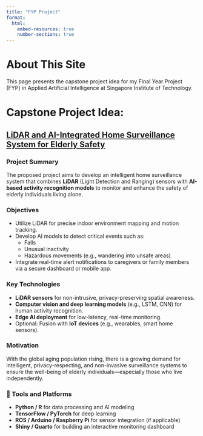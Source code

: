 ```yaml
---
title: "FYP Project"
format: 
  html:
    embed-resources: true
    number-sections: true
---
```


# About This Site

This page presents the capstone project idea for my Final Year Project (FYP) in Applied Artificial Intelligence at Singapore Institute of Technology.

# Capstone Project Idea:
## **[LiDAR and AI-Integrated Home Surveillance System for Elderly Safety](https://arxiv.org/abs/2312.04037#:~:text=This%20survey%20offers%20an%20in-depth%20analysis%20of%20radar-based,with%20emphasis%20on%20Micro-Doppler%2C%20Range-Doppler%2C%20and%20Range-Doppler-Angles%20techniques.){target="blank}**

### Project Summary

The proposed project aims to develop an intelligent home surveillance system that combines **LiDAR** (Light Detection and Ranging) sensors with **AI-based activity recognition models** to monitor and enhance the safety of elderly individuals living alone.

### Objectives

- Utilize LiDAR for precise indoor environment mapping and motion tracking.
- Develop AI models to detect critical events such as:
  - Falls
  - Unusual inactivity
  - Hazardous movements (e.g., wandering into unsafe areas)
- Integrate real-time alert notifications to caregivers or family members via a secure dashboard or mobile app.

### Key Technologies

- **LiDAR sensors** for non-intrusive, privacy-preserving spatial awareness.
- **Computer vision and deep learning models** (e.g., LSTM, CNN) for human activity recognition.
- **Edge AI deployment** for low-latency, real-time monitoring.
- Optional: Fusion with **IoT devices** (e.g., wearables, smart home sensors).

### Motivation

With the global aging population rising, there is a growing demand for intelligent, privacy-respecting, and non-invasive surveillance systems to ensure the well-being of elderly individuals—especially those who live independently.

### 🔧 Tools and Platforms

- **Python / R** for data processing and AI modeling
- **TensorFlow / PyTorch** for deep learning
- **ROS / Arduino / Raspberry Pi** for sensor integration (if applicable)
- **Shiny / Quarto** for building an interactive monitoring dashboard

